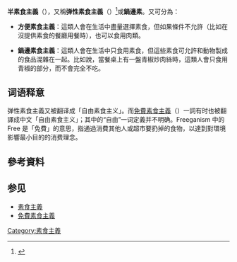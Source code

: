 {{Otheruses|subject=與英語 Flexitarianism 一詞對應的特定用法“弹性素食主義”一詞|other=免費素食主義（Freeganism）一詞習慣用法|免費素食主義}}
'''半素食主義'''（{{lang-en|Semi-vegetarianism}}），又稱'''弹性素食主義'''（{{lang-en|Flexitarianism}}）<ref>{{Cite journal |last=Derbyshire |first=Emma J. |date=2017-01-06 |title=Flexitarian Diets and Health: A Review of the Evidence-Based Literature |url=https://www.ncbi.nlm.nih.gov/pmc/articles/PMC5216044/ |journal=Frontiers in Nutrition |volume=3 |doi=10.3389/fnut.2016.00055 |issn=2296-861X |pmc=5216044 |pmid=28111625 |access-date=2021-04-27 |archive-date=2021-01-13 |archive-url=https://web.archive.org/web/20210113105525/https://www.ncbi.nlm.nih.gov/pmc/articles/PMC5216044/ |dead-url=no }}</ref>或'''鍋邊素'''。又可分為：
*'''方便素食主義'''：這類人會在生活中盡量選擇素食，但如果條件不允許（比如在沒提供素食的餐廳用餐時），也可以食用肉類。

*'''鍋邊素食主義'''：這類人會在生活中只食用素食，但這些素食可允許和動物製成的食品混雜在一起。比如說，當餐桌上有一盤青椒炒肉絲時，這類人會只食用青椒的部分，而不會完全不吃。

==词语释意==
弹性素食主義又被翻译成「自由素食主义」。而[[免費素食主義|免費素食主義]]（{{lang-en|Freeganism}}）一詞有时也被翻譯成中文「自由素食主义」；其中的“自由”一词定義并不明确。Freeganism 中的 Free 是「免費」的意思，指通過消費其他人或超市要扔掉的食物，以達到對環境影響最小目的的消费理念。

==參考資料==
{{reflist}}

==参见==
*[[素食主義|素食主義]]
*[[免費素食主義|免費素食主義]]

{{素食主義}}

[[Category:素食主義|Category:素食主義]]